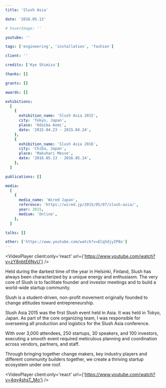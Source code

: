 ```yaml
---
title: 'Slush Asia'

date: '2016.05.13'

# hoverImage: ''

youtube: ''

tags: ['engineering', 'installation', 'fashion']

client: ''

credits: ['Kye Shimizu']

thanks: []

grants: []

awards: []

exhibitions:
  [
    {
      exhibition_name: 'Slush Asia 2015',
      city: 'Tokyo, Japan',
      place: 'Odaiba Aomi',
      date: '2015.04.23 - 2015.04.24',
    },
    {
      exhibition_name: 'Slush Asia 2016',
      city: 'Chiba, Japan',
      place: 'Makuhari Messe',
      date: '2016.05.13 - 2016.05.14',
    },
  ]

publications: []

media:
  [
    {
      media_name: 'Wired Japan',
      reference: 'https://wired.jp/2015/05/07/slush-asia/',
      year: 2015,
      medium: 'Online',
    },
  ]

talks: []

other: ['https://www.youtube.com/watch?v=ECq5djyIP8o']
---
```



<VideoPlayer client:only='react' url={'https://www.youtube.com/watch?v=zY8nbtE6NvU'} />

<TextSection>
Held during the darkest time of the year in Helsinki, Finland, Slush has always been characterized by a unique energy and enthusiasm. The very core of Slush is to facilitate founder and investor meetings and to build a world-wide startup community.

Slush is a student-driven, non-profit movement originally founded to change attitudes toward entrepreneurship.

Slush Asia 2015 was the first Slush event held in Asia. It was held in Tokyo, Japan. As part of the core organizing team, I was responsible for overseeing all production and logistics for the Slush Asia conference.

With over 3,000 attendees, 250 startups, 30 speakers, and 100 investors, executing a smooth event required meticulous planning and coordination across vendors, partners, and staff.

Through bringing together change makers, key industry players and different community builders together, we create a thriving startup ecosystem under one roof.

</TextSection>

<VideoPlayer client:only='react' url={'https://www.youtube.com/watch?v=4qy4shsT_Mo'} />
